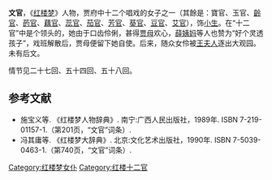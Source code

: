 {{no footnotes|time=2019-06-18T01:36:32+00:00}}
'''文官'''，《[[红楼梦|红楼梦]]》人物，贾府中十二个唱戏的女子之一（其餘是：寶官、玉官、[[齡官|齡官]]、[[菂官|菂官]]、[[藕官|藕官]]、[[蕊官|蕊官]]、[[茄官|茄官]]、[[芳官|芳官]]、[[葵官|葵官]]、[[荳官|豆官]]、[[艾官|艾官]]），饰[[小生|小生]]。在“十二官”中是个领头的，她由于口齿伶俐，甚得[[贾母|贾母]]欢心，[[薛姨妈|薛姨妈]]等人也赞为“好个灵透孩子”，戏班解散后，贾母便留下她自使。后来，随众女伶被[[王夫人_(紅樓夢)|王夫人]]逐出大观园。未有后文。

情节见二十七回、五十四回、五十八回。

== 参考文献 ==
* 施宝义等. 《红楼梦人物辞典》. 南宁:广西人民出版社，1989年. ISBN 7-219-01157-1.（第201页，“文官”词条）.
* 冯其庸等. 《红楼梦大辞典》. 北京:文化艺术出版社，1990年. ISBN 7-5039-0463-1.（第740页，“文官”词条）.

[[Category:红楼梦女仆|Category:红楼梦女仆]]
[[Category:红楼十二官|Category:红楼十二官]]